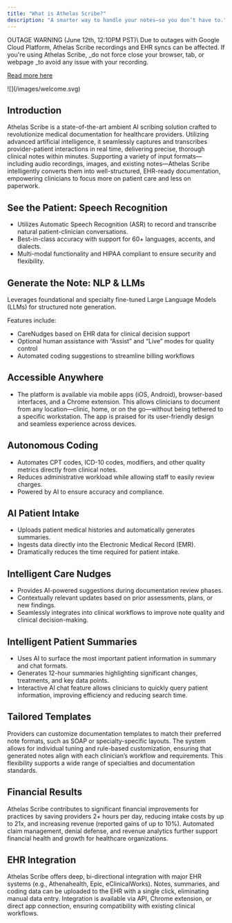 ```yaml
---
title: "What is Athelas Scribe?"
description: "A smarter way to handle your notes—so you don’t have to."
---
```


<Warning>
  OUTAGE WARNING (June 12th, 12:10PM PST)\
  Due to outages with Google Cloud Platform, Athelas Scribe recordings and EHR syncs can be affected. If you're using Athelas Scribe, _do not force close your browser, tab, or webpage _to avoid any issue with your recording. 

  [Read more here](https://dashboard.mintlify.com/commure/commure/editor/main#undefined)
</Warning>

<Frame>
  ![](/images/welcome.svg)
</Frame>

## Introduction

Athelas Scribe is a state-of-the-art ambient AI scribing solution crafted to revolutionize medical documentation for healthcare providers. Utilizing advanced artificial intelligence, it seamlessly captures and transcribes provider-patient interactions in real time, delivering precise, thorough clinical notes within minutes. Supporting a variety of input formats—including audio recordings, images, and existing notes—Athelas Scribe intelligently converts them into well-structured, EHR-ready documentation, empowering clinicians to focus more on patient care and less on paperwork.

## See the Patient: Speech Recognition

- Utilizes Automatic Speech Recognition (ASR) to record and transcribe natural patient-clinician conversations.
- Best-in-class accuracy with support for 60\+ languages, accents, and dialects.
- Multi-modal functionality and HIPAA compliant to ensure security and flexibility.

## Generate the Note: NLP & LLMs

Leverages foundational and specialty fine-tuned Large Language Models (LLMs) for structured note generation.

Features include:

- CareNudges based on EHR data for clinical decision support
- Optional human assistance with “Assist” and “Live” modes for quality control
- Automated coding suggestions to streamline billing workflows

## Accessible Anywhere

- The platform is available via mobile apps (iOS, Android), browser-based interfaces, and a Chrome extension. This allows clinicians to document from any location—clinic, home, or on the go—without being tethered to a specific workstation. The app is praised for its user-friendly design and seamless experience across devices.

## Autonomous Coding

- Automates CPT codes, ICD-10 codes, modifiers, and other quality metrics directly from clinical notes.
- Reduces administrative workload while allowing staff to easily review charges.
- Powered by AI to ensure accuracy and compliance.

## AI Patient Intake

- Uploads patient medical histories and automatically generates summaries.
- Ingests data directly into the Electronic Medical Record (EMR).
- Dramatically reduces the time required for patient intake.

## Intelligent Care Nudges

- Provides AI-powered suggestions during documentation review phases.
- Contextually relevant updates based on prior assessments, plans, or new findings.
- Seamlessly integrates into clinical workflows to improve note quality and clinical decision-making.

## Intelligent Patient Summaries

- Uses AI to surface the most important patient information in summary and chat formats.
- Generates 12-hour summaries highlighting significant changes, treatments, and key data points.
- Interactive AI chat feature allows clinicians to quickly query patient information, improving efficiency and reducing search time.

## Tailored Templates

Providers can customize documentation templates to match their preferred note formats, such as SOAP or specialty-specific layouts. The system allows for individual tuning and rule-based customization, ensuring that generated notes align with each clinician’s workflow and requirements. This flexibility supports a wide range of specialties and documentation standards.

## Financial Results

Athelas Scribe contributes to significant financial improvements for practices by saving providers 2\+ hours per day, reducing intake costs by up to 21x, and increasing revenue (reported gains of up to 10%). Automated claim management, denial defense, and revenue analytics further support financial health and growth for healthcare organizations.

## EHR Integration

Athelas Scribe offers deep, bi-directional integration with major EHR systems (e.g., Athenahealth, Epic, eClinicalWorks). Notes, summaries, and coding data can be uploaded to the EHR with a single click, eliminating manual data entry. Integration is available via API, Chrome extension, or direct app connection, ensuring compatibility with existing clinical workflows.